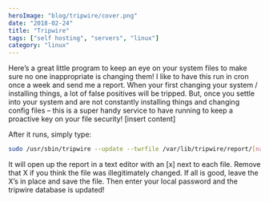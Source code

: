 ```yaml
---
heroImage: "blog/tripwire/cover.png"
date: "2018-02-24"
title: "Tripwire"
tags: ["self hosting", "servers", "linux"]
category: "linux"
---
```


Here’s a great little program to keep an eye on your system files to make sure no one inappropriate is changing them! I like to have this run in cron once a week and send me a report. When your first changing your system / installing things, a lot of false positives will be tripped. But, once you settle into your system and are not constantly installing things and changing config files – this is a super handy service to have running to keep a proactive key on your file security!
[insert content]

After it runs, simply type:

```bash
sudo /usr/sbin/tripwire --update --twrfile /var/lib/tripwire/report/[name].twr
```

It will open up the report in a text editor with an [x] next to each file. Remove that X if you think the file was illegitimately changed. If all is good, leave the X’s in place and save the file. Then enter your local password and the tripwire database is updated!
